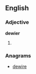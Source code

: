 ==English==

===Adjective===
'''dewier'''

# {{comparative of|[[dewy]]}}

===Anagrams===
* [[dewire#English|dewire]]